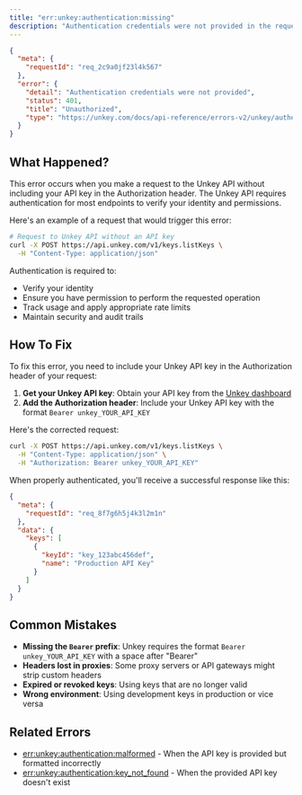 ```yaml
---
title: "err:unkey:authentication:missing"
description: "Authentication credentials were not provided in the request"
---
```



```json Example
{
  "meta": {
    "requestId": "req_2c9a0jf23l4k567"
  },
  "error": {
    "detail": "Authentication credentials were not provided",
    "status": 401,
    "title": "Unauthorized",
    "type": "https://unkey.com/docs/api-reference/errors-v2/unkey/authentication/missing"
  }
}
```

## What Happened?

This error occurs when you make a request to the Unkey API without including your API key in the Authorization header. The Unkey API requires authentication for most endpoints to verify your identity and permissions.

Here's an example of a request that would trigger this error:

```bash
# Request to Unkey API without an API key
curl -X POST https://api.unkey.com/v1/keys.listKeys \
  -H "Content-Type: application/json"
```

Authentication is required to:
- Verify your identity
- Ensure you have permission to perform the requested operation
- Track usage and apply appropriate rate limits
- Maintain security and audit trails

## How To Fix

To fix this error, you need to include your Unkey API key in the Authorization header of your request:

1. **Get your Unkey API key**: Obtain your API key from the [Unkey dashboard](https://app.unkey.com)
2. **Add the Authorization header**: Include your Unkey API key with the format `Bearer unkey_YOUR_API_KEY`

Here's the corrected request:

```bash
curl -X POST https://api.unkey.com/v1/keys.listKeys \
  -H "Content-Type: application/json" \
  -H "Authorization: Bearer unkey_YOUR_API_KEY"
```

When properly authenticated, you'll receive a successful response like this:

```json
{
  "meta": {
    "requestId": "req_8f7g6h5j4k3l2m1n"
  },
  "data": {
    "keys": [
      {
        "keyId": "key_123abc456def",
        "name": "Production API Key"
      }
    ]
  }
}
```

## Common Mistakes

- **Missing the `Bearer` prefix**: Unkey requires the format `Bearer unkey_YOUR_API_KEY` with a space after "Bearer"
- **Headers lost in proxies**: Some proxy servers or API gateways might strip custom headers
- **Expired or revoked keys**: Using keys that are no longer valid
- **Wrong environment**: Using development keys in production or vice versa

## Related Errors
- [err:unkey:authentication:malformed](./malformed) - When the API key is provided but formatted incorrectly
- [err:unkey:authentication:key_not_found](./key_not_found) - When the provided API key doesn't exist
